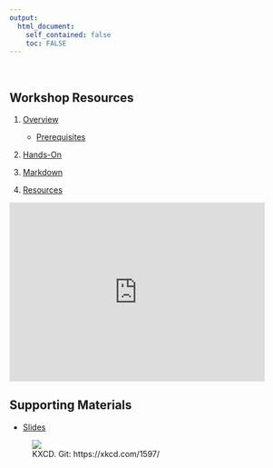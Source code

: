 ```yaml
---
output: 
  html_document:
    self_contained: false
    toc: FALSE
---
```


&nbsp; 

## Workshop Resources

1. [Overview](outline.html)

    - [Prerequisites](outline.html#prerequisites)  
    
1. [Hands-On](handson.html)
1. [Markdown](markdown.html)  
1. [Resources](resources.html)


<div class = "picture1">
  <iframe width="450" height="315"
  src="https://www.youtube.com/embed/Ao4uwcbMp-0"
  frameborder="0" allow="accelerometer; autoplay;
  encrypted-media; gyroscope; picture-in-picture"
  allowfullscreen></iframe>
</div>


## Supporting Materials

- [Slides](slides)


<figure>![](https://imgs.xkcd.com/comics/git.png)<figcaption>KXCD.  Git:  https://xkcd.com/1597/</figcaption></figure><br>


